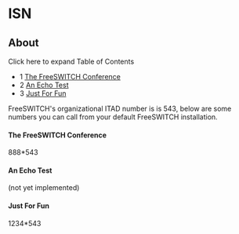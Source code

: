 
# ISN 

 

## About

Click here to expand Table of Contents

* 1 [The FreeSWITCH Conference](#the-freeswitch-conference)
* 2 [An Echo Test](#an-echo-test)
* 3 [Just For Fun](#just-for-fun)

FreeSWITCH's organizational ITAD number is is 543, below are some numbers you can call from your default FreeSWITCH installation.

#### The FreeSWITCH Conference

888\*543

#### An Echo Test

(not yet implemented)

#### Just For Fun

1234\*543


